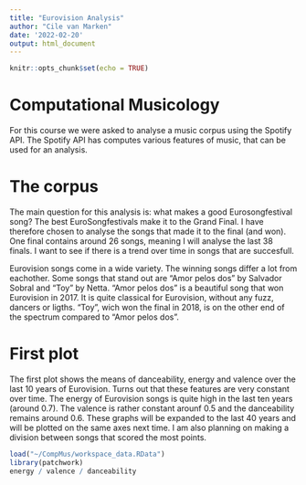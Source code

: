 ```yaml
---
title: "Eurovision Analysis"
author: "Cile van Marken"
date: '2022-02-20'
output: html_document
---
```


```r
knitr::opts_chunk$set(echo = TRUE)
```

# Computational Musicology
For this course we were asked to analyse a music corpus using the Spotify API. The Spotify API has computes various features of music, that can be used for an analysis.

# The corpus
The main question for this analysis is: what makes a good Eurosongfestival song? The best EuroSongfestivals make it to the Grand Final. I have therefore chosen to analyse the songs that made it to the final (and won). One final contains around 26 songs, meaning I will analyse the last 38 finals. I want to see if there is a trend over time in songs that are succesfull. 

Eurovision songs come in a wide variety. The winning songs differ a lot from eachother. Some songs that stand out are "Amor pelos dos" by Salvador Sobral and "Toy" by Netta. "Amor pelos dos" is a beautiful song that won Eurovision in 2017. It is quite classical for Eurovision, without any fuzz, dancers or ligths. "Toy", wich won the final in 2018, is on the other end of the spectrum compared to "Amor pelos dos".

# First plot
The first plot shows the means of danceability, energy and valence over the last 10 years of Eurovision. Turns out that these features are very constant over time. The energy of Eurovision songs is quite high in the last ten years (around 0.7). The valence is rather constant arounf 0.5 and the danceability remains around 0.6. These graphs will be expanded to the last 40 years and will be plotted on the same axes next time. I am also planning on making a division between songs that scored the most points.


```r
load("~/CompMus/workspace_data.RData")
library(patchwork)
energy / valence / danceability

```

